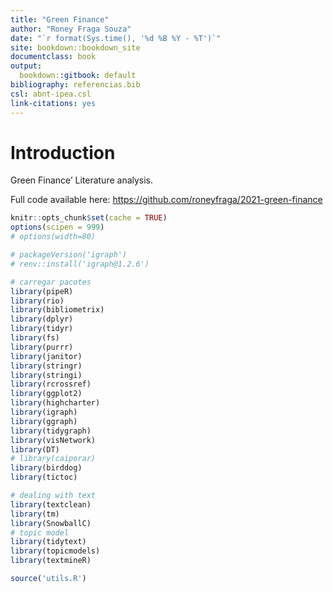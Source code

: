 ```yaml
--- 
title: "Green Finance"
author: "Roney Fraga Souza"
date: "`r format(Sys.time(), '%d %B %Y - %T')`"
site: bookdown::bookdown_site
documentclass: book
output:
  bookdown::gitbook: default
bibliography: referencias.bib
csl: abnt-ipea.csl
link-citations: yes
---
```


# Introduction {#intro}

Green Finance' Literature analysis. 


Full code available here: [https://github.com/roneyfraga/2021-green-finance](https://github.com/roneyfraga/2021-green-finance)

```r
knitr::opts_chunk$set(cache = TRUE)
options(scipen = 999)
# options(width=80)
```

<!--
Opções no chunk

eval        incluir o resultado do código executado, pode ser logico ou numérico
echo        mostrar o código 
warning     mostrar mensagens de aviso
error       mostrar mensagens de erro
message     mostrar mensagens
tidy        mostrar ajustar o código ao display, ignora identação
comment     '##' ou qq símbolo, para os resultados dos códigos serem antecedidos por ##
include     se falso, executa mas não inclui o chunk no relatório
-->


```r

# packageVersion('igraph')
# renv::install('igraph@1.2.6')

# carregar pacotes
library(pipeR) 
library(rio) 
library(bibliometrix)
library(dplyr) 
library(tidyr)
library(fs) 
library(purrr) 
library(janitor)
library(stringr)
library(stringi)
library(rcrossref)
library(ggplot2)
library(highcharter)
library(igraph)
library(ggraph)
library(tidygraph)
library(visNetwork)
library(DT) 
# library(caiporar)
library(birddog)
library(tictoc)

# dealing with text
library(textclean)
library(tm)
library(SnowballC)
# topic model
library(tidytext)
library(topicmodels)
library(textmineR)

source('utils.R')
```

